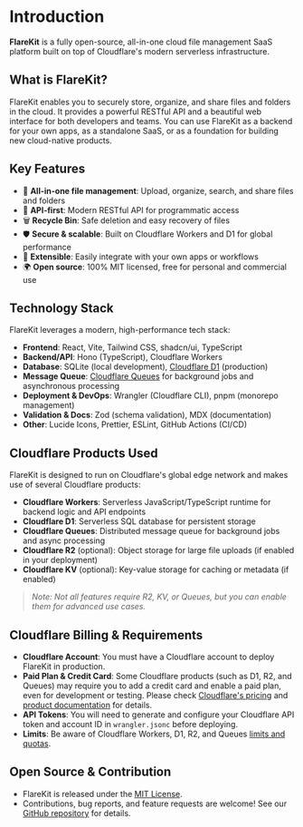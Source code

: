 # Introduction

**FlareKit** is a fully open-source, all-in-one cloud file management SaaS platform built on top of Cloudflare's modern serverless infrastructure.

## What is FlareKit?

FlareKit enables you to securely store, organize, and share files and folders in the cloud. It provides a powerful RESTful API and a beautiful web interface for both developers and teams. You can use FlareKit as a backend for your own apps, as a standalone SaaS, or as a foundation for building new cloud-native products.

## Key Features

- 🚀 **All-in-one file management**: Upload, organize, search, and share files and folders
- 🔑 **API-first**: Modern RESTful API for programmatic access
- 🗑️ **Recycle Bin**: Safe deletion and easy recovery of files
- 🛡️ **Secure & scalable**: Built on Cloudflare Workers and D1 for global performance
- 🧩 **Extensible**: Easily integrate with your own apps or workflows
- 🌍 **Open source**: 100% MIT licensed, free for personal and commercial use

## Technology Stack

FlareKit leverages a modern, high-performance tech stack:

- **Frontend**: React, Vite, Tailwind CSS, shadcn/ui, TypeScript
- **Backend/API**: Hono (TypeScript), Cloudflare Workers
- **Database**: SQLite (local development), [Cloudflare D1](https://developers.cloudflare.com/d1/) (production)
- **Message Queue**: [Cloudflare Queues](https://developers.cloudflare.com/queues/) for background jobs and asynchronous processing
- **Deployment & DevOps**: Wrangler (Cloudflare CLI), pnpm (monorepo management)
- **Validation & Docs**: Zod (schema validation), MDX (documentation)
- **Other**: Lucide Icons, Prettier, ESLint, GitHub Actions (CI/CD)

## Cloudflare Products Used

FlareKit is designed to run on Cloudflare's global edge network and makes use of several Cloudflare products:

- **Cloudflare Workers**: Serverless JavaScript/TypeScript runtime for backend logic and API endpoints
- **Cloudflare D1**: Serverless SQL database for persistent storage
- **Cloudflare Queues**: Distributed message queue for background jobs and async processing
- **Cloudflare R2** (optional): Object storage for large file uploads (if enabled in your deployment)
- **Cloudflare KV** (optional): Key-value storage for caching or metadata (if enabled)

> _Note: Not all features require R2, KV, or Queues, but you can enable them for advanced use cases._

## Cloudflare Billing & Requirements

- **Cloudflare Account**: You must have a Cloudflare account to deploy FlareKit in production.
- **Paid Plan & Credit Card**: Some Cloudflare products (such as D1, R2, and Queues) may require you to add a credit card and enable a paid plan, even for development or testing. Please check [Cloudflare's pricing](https://www.cloudflare.com/plans/) and [product documentation](https://developers.cloudflare.com/) for details.
- **API Tokens**: You will need to generate and configure your Cloudflare API token and account ID in `wrangler.jsonc` before deploying.
- **Limits**: Be aware of Cloudflare Workers, D1, R2, and Queues [limits and quotas](https://developers.cloudflare.com/d1/platform/limits/).

## Open Source & Contribution

- FlareKit is released under the [MIT License](https://github.com/mockkey/flarekit/blob/main/LICENSE).
- Contributions, bug reports, and feature requests are welcome! See our [GitHub repository](https://github.com/mockkey/flarekit) for details.
